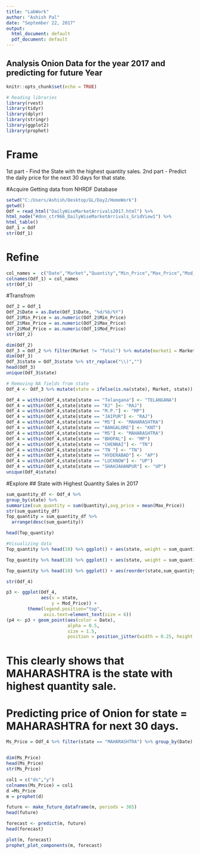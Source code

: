 ---
title: "LabWork"
author: "Ashish Pal"
date: "September 22, 2017"
output:
  html_document: default
  pdf_document: default
---
## Analysis Onion Data for the year 2017 and predicting for future Year

```{r setup, include=FALSE}
knitr::opts_chunk$set(echo = TRUE)
```

```{r}
# Reading libraries
library(rvest)
library(tidyr)
library(dplyr)
library(stringr)
library(ggplot2)
library(prophet)
```

# Frame
1st part - Find the State with the highest quantity sales.
2nd part - Predict the daily price for the next 30 days for that state.

#Acquire
Getting data from NHRDF Database

```{r}
setwd("C:/Users/Ashish/Desktop/GL/Day2/HomeWork")
getwd()
Odf = read_html("DailyWiseMarketArrivals2017.html") %>%
html_node("#dnn_ctr966_DailyWiseMarketArrivals_GridView1") %>%
html_table()
Odf_1 = Odf
str(Odf_1)
```

# Refine 
```{r}
col_names =  c("Date","Market","Quantity","Min_Price","Max_Price","Mod_Price")
colnames(Odf_1) = col_names
str(Odf_1)
```

#Transfrom
```{r}
Odf_2 = Odf_1
Odf_2$Date = as.Date(Odf_1$Date, "%d/%b/%Y")
Odf_2$Min_Price = as.numeric(Odf_2$Min_Price)
Odf_2$Max_Price = as.numeric(Odf_2$Max_Price)
Odf_2$Mod_Price = as.numeric(Odf_1$Mod_Price)
str(Odf_2)
```

```{r}
dim(Odf_2)
Odf_3 = Odf_2 %>% filter(Market != "Total") %>% mutate(market1 = Market) %>%  separate(market1,c("city","state"), sep = "\\(")
dim(Odf_3)
Odf_3$state = Odf_3$state %>% str_replace("\\)","")
head(Odf_3)
unique(Odf_3$state)

```

```{r}
# Removing NA fields from state
Odf_4 <- Odf_3 %>% mutate(state = ifelse(is.na(state), Market, state))

Odf_4 = within(Odf_4,state[state == "Telangana"] <- "TELANGANA")
Odf_4 = within(Odf_4,state[state == "RJ" ]<- "RAJ")
Odf_4 = within(Odf_4,state[state == "M.P."] <- "MP")
Odf_4 = within(Odf_4,state[state == "JAIPUR"] <- "RAJ")
Odf_4 = within(Odf_4,state[state == "MS"] <- "MAHARASHTRA")
Odf_4 = within(Odf_4,state[state == "BANGALORE"] <- "KNT")
Odf_4 = within(Odf_4,state[state == "MS"] <- "MAHARASHTRA")
Odf_4 = within(Odf_4,state[state == "BHOPAL"] <- "MP")
Odf_4 = within(Odf_4,state[state == "CHENNAI"] <- "TN")
Odf_4 = within(Odf_4,state[state == "TN "] <- "TN")
Odf_4 = within(Odf_4,state[state == "HYDERABAD"] <- "AP")
Odf_4 = within(Odf_4,state[state == "LUCKNOW"] <- "UP")
Odf_4 = within(Odf_4,state[state == "SHAHJAHANPUR"] <- "UP")
unique(Odf_4$state)

```

#Explore 
## State with Highest Quantity Sales in 2017
```{r}

sum_quantity_df <- Odf_4 %>% 
group_by(state) %>% 
summarize(sum_quantity = sum(Quantity),avg_price = mean(Max_Price))
str(sum_quantity_df)
Top_quantity = sum_quantity_df %>%
  arrange(desc(sum_quantity))

head(Top_quantity)

#Visualizing data
Top_quantity %>% head(10) %>% ggplot() + aes(state, weight = sum_quantity) + geom_bar()

Top_quantity %>% head(10) %>% ggplot() + aes(state, weight = sum_quantity) + geom_bar()+coord_flip()

Top_quantity %>% head(10) %>% ggplot() + aes(reorder(state,sum_quantity), weight = sum_quantity) + geom_bar()+coord_flip()

str(Odf_4)

p3 <- ggplot(Odf_4,
             aes(x = state,
                 y = Mod_Price)) + 
        theme(legend.position="top",
              axis.text=element_text(size = 6))
(p4 <- p3 + geom_point(aes(color = Date),
                       alpha = 0.5,
                       size = 1.5,
                       position = position_jitter(width = 0.25, height = 0)))


```
# This clearly shows that MAHARASHTRA is the state with highest quantity sale. 

# Predicting price of Onion for state = MAHARASHTRA for next 30 days. 

```{r}
Ms_Price = Odf_4 %>% filter(state == "MAHARASHTRA") %>% group_by(Date) %>% summarise(Mod_Price_max = max(Mod_Price)) %>% select(Date,Mod_Price_max) %>% arrange(Date)


dim(Ms_Price)
head(Ms_Price)
str(Ms_Price)

col1 = c("ds","y")
colnames(Ms_Price) = col1
d =Ms_Price
m = prophet(d)

future <- make_future_dataframe(m, periods = 365)
head(future)

forecast <- predict(m, future)
head(forecast)

plot(m, forecast)
prophet_plot_components(m, forecast)
 
```




